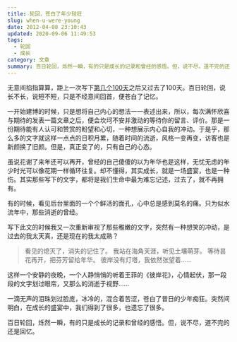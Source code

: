 ```yaml
---
title: 轮回，苍白了年少轻狂
slug: when-u-were-young
date: 2012-04-08 23:10:43
updated: 2020-09-06 11:49:53
tags:
  - 轮回
  - 成长
category: 文章
summary: 百日轮回，烁然一瞬，有的只是成长的记录和曾经的感悟。但，说不尽，道不完的还是回忆。
---
```


无意间掐指算算，距上一次写下[第几个100天](/one-hundred-days/)之后又过去了100天。百日轮回，说长不长，说短不短，只是不经意间回首，便苍白了记忆。

一开始建博的时候，只是想将自己内心的想法一一表述出来，所以，每次满怀欣喜与期待的发表一篇文章之后，便会坎坷不安并激动的等待你的留言、评价。那是一份期待能有人认可和赞赏的盼望和心切，一种想展示内心自我的冲动。于是乎，那么多的文字就这样一点点的日积月累，随着时间的流逝，风格一变再变，访客也是新颜换了旧颜。但是，真正变了的，只有自己的心态。

虽说花谢了来年还可以再开，曾经的自己傻傻的以为年华也是这样，无忧无虑的年少时光可以像花期一样循环往复。却不懂得，其实成长，就是一场盛宴，也是一种伤。其实那些写下的文字，都将是我们生命中最为难忘记述，过去了，就不再拥有。

有的时候，看见后台里面的一个个鲜活的面孔，心中总是感到莫名的痛。只为似水流年中，那些消逝的曾经。

写下此文的时候我又一次重新审视了那些稚嫩的文字，突然有一种想笑的冲动，是过去的我太天真，还是现在的我太成熟？

>看见的熄灭了，消失的记住了。
>我站在海角天涯，听见土壤萌芽。
>等待昙花再开，把芬芳留给年华。
>彼岸没有灯塔，我依然张望着……

这样一个安静的夜晚，一个人静悄悄的听着王菲的《彼岸花》，心情起伏，那一段段的文字划过眼帘，又那么的消逝于视野……

一滴无声的泪珠划过脸庞，冰冷的，混合着苦涩，苍白了昔日的少年痴狂。突然间明白，在成长的盛宴中，我们得到了很多，也遗忘了很多。

百日轮回，烁然一瞬，有的只是成长的记录和曾经的感悟。但，说不尽，道不完的还是回忆。
